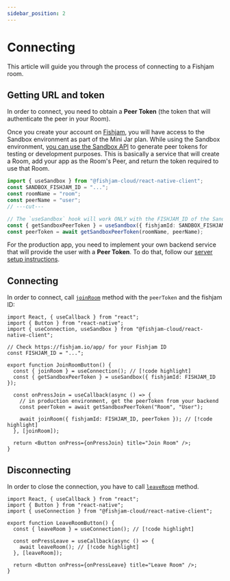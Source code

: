 ```yaml
---
sidebar_position: 2
---
```



# Connecting

This article will guide you through the process of connecting to a Fishjam room.

## Getting URL and token

In order to connect, you need to obtain a **Peer Token** (the token that will authenticate the peer in
your Room).

<Tabs groupId="app-type">

  <TabItem value="sandbox" label="Sandbox App">

Once you create your account on [Fishjam](https://fishjam.io), you will have access to the Sandbox environment as part of the Mini Jar plan.
While using the Sandbox environment, [you can use the Sandbox API](/how-to/features/sandbox-api-testing) to generate peer tokens for testing or development purposes.
This is basically a service that will create a Room, add your app as
the Room's Peer, and return the token required to use that Room.

```ts
import { useSandbox } from "@fishjam-cloud/react-native-client";
const SANDBOX_FISHJAM_ID = "...";
const roomName = "room";
const peerName = "user";
// ---cut---

// The `useSandbox` hook will work ONLY with the FISHJAM_ID of the Sandbox environment
const { getSandboxPeerToken } = useSandbox({ fishjamId: SANDBOX_FISHJAM_ID });
const peerToken = await getSandboxPeerToken(roomName, peerName);
```

  </TabItem>
  <TabItem value="production" label="Production App">

For the production app, you need to implement your own backend service that will provide the user with a **Peer Token**. To do that,
follow our [server setup instructions](/how-to/backend/server-setup).

  </TabItem>
</Tabs>

## Connecting

In order to connect, call [`joinRoom`](/api/mobile/functions/useConnection#joinroom) method with the `peerToken` and the fishjam ID:

```tsx
import React, { useCallback } from "react";
import { Button } from "react-native";
import { useConnection, useSandbox } from "@fishjam-cloud/react-native-client";

// Check https://fishjam.io/app/ for your Fishjam ID
const FISHJAM_ID = "...";

export function JoinRoomButton() {
  const { joinRoom } = useConnection(); // [!code highlight]
  const { getSandboxPeerToken } = useSandbox({ fishjamId: FISHJAM_ID });

  const onPressJoin = useCallback(async () => {
    // in production environment, get the peerToken from your backend
    const peerToken = await getSandboxPeerToken("Room", "User");

    await joinRoom({ fishjamId: FISHJAM_ID, peerToken }); // [!code highlight]
  }, [joinRoom]);

  return <Button onPress={onPressJoin} title="Join Room" />;
}
```

## Disconnecting

In order to close the connection, you have to call [`leaveRoom`](/api/mobile/functions/useConnection#leaveroom) method.

```tsx
import React, { useCallback } from "react";
import { Button } from "react-native";
import { useConnection } from "@fishjam-cloud/react-native-client";

export function LeaveRoomButton() {
  const { leaveRoom } = useConnection(); // [!code highlight]

  const onPressLeave = useCallback(async () => {
    await leaveRoom(); // [!code highlight]
  }, [leaveRoom]);

  return <Button onPress={onPressLeave} title="Leave Room" />;
}
```
